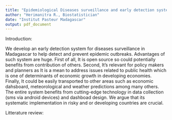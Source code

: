 ```yaml
---
title: "Epidemiological Diseases surveillance and early detection system"
author: "Herimanitra R., Biostatistician"
date: "Institut Pasteur Madagascar"
output: pdf_document
---
```


Introduction:

We develop an early detection system for diseases surveillance in Madagascar
to help detect and prevent epidemic outbreaks. Advantages of such system are huge. First of all, It is open source so could potentially benefits from contribution of others. Second, It's relevant for policy makers and planners as It is a mean to address issues related to public health which is one of determinants of economic growth in developing economies. Finally, It could be easily transported to other areas such as economic dahsboard, meteorological and weather predictions among many others. The entire system benefits from cutting-edge technology in data collection (sms via android devices) and dashboad design. We argue that its systematic implementation in risky and or developing countries are crucial.

Litterature review:

